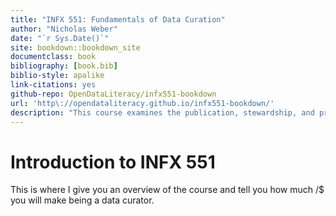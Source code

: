 ```yaml
--- 
title: "INFX 551: Fundamentals of Data Curation"
author: "Nicholas Weber"
date: "`r Sys.Date()`"
site: bookdown::bookdown_site
documentclass: book
bibliography: [book.bib]
biblio-style: apalike
link-citations: yes
github-repo: OpenDataLiteracy/infx551-bookdown
url: 'http\://opendataliteracy.github.io/infx551-bookdown/'
description: "This course examines the publication, stewardship, and preservation of digital data."
---
```


# Introduction to INFX 551

This is where I give you an overview of the course and tell you how much /$ you will make being a data curator.
